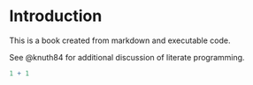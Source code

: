 # Introduction  {.unnumbered}

This is a book created from markdown and executable code.

See @knuth84 for additional discussion of literate programming.

```r
1 + 1
```
